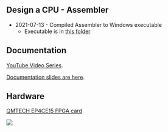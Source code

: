 == Design a CPU - Assembler ==

* 2021-07-13 - Compiled Assembler to Windows executable
** Executable is in [https://github.com/douggilliland/Design_A_CPU/tree/main/Assembler/dist this folder]

== Documentation ==

[https://www.youtube.com/watch?v=ZtEJHF-pVU0&list=PLn__0BqzWEWNspQ0xkG5h-oSJ21EAet8H YouTube Video Series].

[https://github.com/douggilliland/Design_A_CPU/tree/main/Docs Documentation slides are here].

== Hardware ==

[https://www.aliexpress.com/item/33007471265.html?spm=a2g0o.store_pc_groupList.8148356.5.2f5a77a2912sNP QMTECH EP4CE15 FPGA card]

<img src="https://raw.githubusercontent.com/douggilliland/Design_A_CPU/main/Docs/CycloneIV_Starter_Kit_P528-cropped.jpg?token=AALUDDTXH4AAMPMJKRVL2LDA5BCOI"></img>
